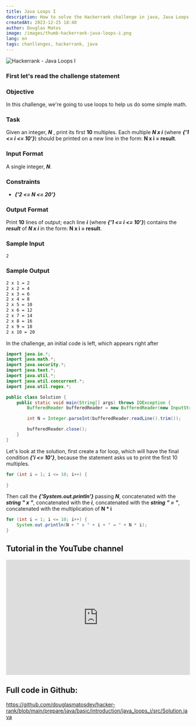 ```yaml
---
title: Java Loops I
description: How to solve the Hackerrank challenge in java, Java Loops I. In this challenge, we will use loops to help us do some simple math.
createdAt: 2023-12-25 18:40
author: Douglas Matos
image: /images/thumb-hackerrank-java-loops-i.png
lang: en
tags: chanllenges, hackerrank, java
---
```

![Hackerrank - Java Loops I](/images/thumb-hackerrank-java-loops-i.png)


### First let's read the challenge statement

### Objective
In this challenge, we're going to use loops to help us do some simple math.

### Task
Given an integer, ***N*** , print its first **10** multiples. Each multiple ***N x i*** (where ***{'1 <= i <= 10'}***) should be printed on a new line in the form: **N x i = result**.

### Input Format

A single integer, ***N***.

### Constraints

- ***{'2 <= N <= 20'}***

### Output Format

Print **10** lines of output; each line ***i*** (where ***{'1 <= i <= 10'}***) contains the ***result*** of ***N x i*** in the form: **N x i = result**.

### Sample Input
```bash
2
```
### Sample Output

```bash
2 x 1 = 2
2 x 2 = 4
2 x 3 = 6
2 x 4 = 8
2 x 5 = 10
2 x 6 = 12
2 x 7 = 14
2 x 8 = 16
2 x 9 = 18
2 x 10 = 20
```

In the challenge, an initial code is left, which appears right after

```java
import java.io.*;
import java.math.*;
import java.security.*;
import java.text.*;
import java.util.*;
import java.util.concurrent.*;
import java.util.regex.*;

public class Solution {
    public static void main(String[] args) throws IOException {
        BufferedReader bufferedReader = new BufferedReader(new InputStreamReader(System.in));

        int N = Integer.parseInt(bufferedReader.readLine().trim());

        bufferedReader.close();
    }
}
```

Let's look at the solution, first create a for loop, which will have the final condition ***{'i <= 10'}***, because the statement asks us to print the first 10 multiples.

```java
for (int i = 1; i <= 10; i++) {
    
}
```

Then call the ***{'System.out.println'}*** passing ***N***, concatenated with the ***string*** ***" x "***, concatenated with the ***i***, concatenated with the ***string*** ***" = "***, concatenated with the multiplication of **N * i**

```java
for (int i = 1; i <= 10; i++) {
    System.out.println(N + " x " + i + " = " + N * i);
}
```

## Tutorial in the YouTube channel
<iframe width="100%" height="315" src="https://www.youtube.com/embed/pretBpHjkKI?si=YEIpTo2maypDaPl-" title="YouTube video player" frameborder="0" allow="accelerometer; autoplay; clipboard-write; encrypted-media; gyroscope; picture-in-picture; web-share" allowfullscreen></iframe>

## Full code in Github: 

https://github.com/douglasmatosdev/hacker-rank/blob/main/prepare/java/basic/introduction/java_loops_i/src/Solution.java